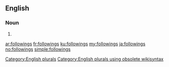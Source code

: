 ==English==

===Noun===
{{head|en}}

# {{plural of|following}}

[[Category:English plurals]][[Category:English plurals using obsolete wikisyntax]]

[[ar:followings]]
[[fr:followings]]
[[ku:followings]]
[[my:followings]]
[[ja:followings]]
[[no:followings]]
[[simple:followings]]